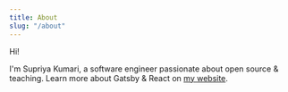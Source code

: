 ```yaml
---
title: About
slug: "/about"
---
```


Hi!

I'm Supriya Kumari, a  software engineer passionate about open source & teaching. Learn more about Gatsby & React on [my website](https://supriyakumari17.netlify.app/).
